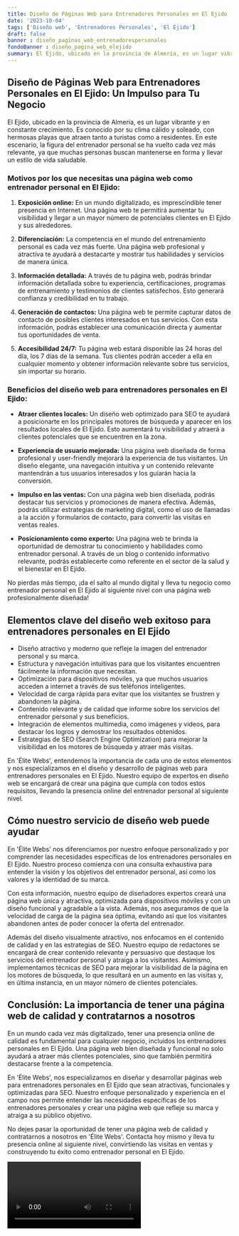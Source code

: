 ```yaml
---
title: Diseño de Páginas Web para Entrenadores Personales en El Ejido
date: '2023-10-04'
tags: ['Diseño web', 'Entrenadores Personales', 'El Ejido']
draft: false
banner : diseño_paginas_web_entrenadorespersonales
fondoBanner : diseño_pagina_web_elejido
summary: El Ejido, ubicado en la provincia de Almería, es un lugar vibrante y en constante crecimiento. Es conocido por su clima cálido y soleado, con hermosas playas que atraen tanto a turistas como a residentes. En este escenario, la figura del entrenador personal se ha vuelto cada vez más relevante, ya que muchas personas buscan mantenerse en forma y llevar un estilo de vida saludable.
---
```


## Diseño de Páginas Web para Entrenadores Personales en El Ejido: Un Impulso para Tu Negocio

El Ejido, ubicado en la provincia de Almería, es un lugar vibrante y en constante crecimiento. Es conocido por su clima cálido y soleado, con hermosas playas que atraen tanto a turistas como a residentes. En este escenario, la figura del entrenador personal se ha vuelto cada vez más relevante, ya que muchas personas buscan mantenerse en forma y llevar un estilo de vida saludable.

### Motivos por los que necesitas una página web como entrenador personal en El Ejido:

1. **Exposición online:** En un mundo digitalizado, es imprescindible tener presencia en Internet. Una página web te permitirá aumentar tu visibilidad y llegar a un mayor número de potenciales clientes en El Ejido y sus alrededores.

2. **Diferenciación:** La competencia en el mundo del entrenamiento personal es cada vez más fuerte. Una página web profesional y atractiva te ayudará a destacarte y mostrar tus habilidades y servicios de manera única.

3. **Información detallada:** A través de tu página web, podrás brindar información detallada sobre tu experiencia, certificaciones, programas de entrenamiento y testimonios de clientes satisfechos. Esto generará confianza y credibilidad en tu trabajo.

4. **Generación de contactos:** Una página web te permite capturar datos de contacto de posibles clientes interesados en tus servicios. Con esta información, podrás establecer una comunicación directa y aumentar tus oportunidades de venta.

5. **Accesibilidad 24/7:** Tu página web estará disponible las 24 horas del día, los 7 días de la semana. Tus clientes podrán acceder a ella en cualquier momento y obtener información relevante sobre tus servicios, sin importar su horario.

### Beneficios del diseño web para entrenadores personales en El Ejido:

- **Atraer clientes locales:** Un diseño web optimizado para SEO te ayudará a posicionarte en los principales motores de búsqueda y aparecer en los resultados locales de El Ejido. Esto aumentará tu visibilidad y atraerá a clientes potenciales que se encuentren en la zona.

- **Experiencia de usuario mejorada:** Una página web diseñada de forma profesional y user-friendly mejorará la experiencia de tus visitantes. Un diseño elegante, una navegación intuitiva y un contenido relevante mantendrán a tus usuarios interesados y los guiarán hacia la conversión.

- **Impulso en las ventas:** Con una página web bien diseñada, podrás destacar tus servicios y promociones de manera efectiva. Además, podrás utilizar estrategias de marketing digital, como el uso de llamadas a la acción y formularios de contacto, para convertir las visitas en ventas reales.

- **Posicionamiento como experto:** Una página web te brinda la oportunidad de demostrar tu conocimiento y habilidades como entrenador personal. A través de un blog o contenido informativo relevante, podrás establecerte como referente en el sector de la salud y el bienestar en El Ejido.

No pierdas más tiempo, ¡da el salto al mundo digital y lleva tu negocio como entrenador personal en El Ejido al siguiente nivel con una página web profesionalmente diseñada!

<GifSeo />

<Cta />

## Elementos clave del diseño web exitoso para entrenadores personales en El Ejido

- Diseño atractivo y moderno que refleje la imagen del entrenador personal y su marca.
- Estructura y navegación intuitivas para que los visitantes encuentren fácilmente la información que necesitan.
- Optimización para dispositivos móviles, ya que muchos usuarios acceden a internet a través de sus teléfonos inteligentes.
- Velocidad de carga rápida para evitar que los visitantes se frustren y abandonen la página.
- Contenido relevante y de calidad que informe sobre los servicios del entrenador personal y sus beneficios.
- Integración de elementos multimedia, como imágenes y videos, para destacar los logros y demostrar los resultados obtenidos.
- Estrategias de SEO (Search Engine Optimization) para mejorar la visibilidad en los motores de búsqueda y atraer más visitas.

En 'Élite Webs', entendemos la importancia de cada uno de estos elementos y nos especializamos en el diseño y desarrollo de páginas web para entrenadores personales en El Ejido. Nuestro equipo de expertos en diseño web se encargará de crear una página que cumpla con todos estos requisitos, llevando la presencia online del entrenador personal al siguiente nivel.

## Cómo nuestro servicio de diseño web puede ayudar

En 'Élite Webs' nos diferenciamos por nuestro enfoque personalizado y por comprender las necesidades específicas de los entrenadores personales en El Ejido. Nuestro proceso comienza con una consulta exhaustiva para entender la visión y los objetivos del entrenador personal, así como los valores y la identidad de su marca.

Con esta información, nuestro equipo de diseñadores expertos creará una página web única y atractiva, optimizada para dispositivos móviles y con un diseño funcional y agradable a la vista. Además, nos aseguramos de que la velocidad de carga de la página sea óptima, evitando así que los visitantes abandonen antes de poder conocer la oferta del entrenador.

Además del diseño visualmente atractivo, nos enfocamos en el contenido de calidad y en las estrategias de SEO. Nuestro equipo de redactores se encargará de crear contenido relevante y persuasivo que destaque los servicios del entrenador personal y atraiga a los visitantes. Asimismo, implementamos técnicas de SEO para mejorar la visibilidad de la página en los motores de búsqueda, lo que resultará en un aumento en las visitas y, en última instancia, en un mayor número de clientes potenciales.

## Conclusión: La importancia de tener una página web de calidad y contratarnos a nosotros

En un mundo cada vez más digitalizado, tener una presencia online de calidad es fundamental para cualquier negocio, incluidos los entrenadores personales en El Ejido. Una página web bien diseñada y funcional no solo ayudará a atraer más clientes potenciales, sino que también permitirá destacarse frente a la competencia.

En 'Élite Webs', nos especializamos en diseñar y desarrollar páginas web para entrenadores personales en El Ejido que sean atractivas, funcionales y optimizadas para SEO. Nuestro enfoque personalizado y experiencia en el campo nos permite entender las necesidades específicas de los entrenadores personales y crear una página web que refleje su marca y atraiga a su público objetivo.

No dejes pasar la oportunidad de tener una página web de calidad y contratarnos a nosotros en 'Élite Webs'. Contacta hoy mismo y lleva tu presencia online al siguiente nivel, convirtiendo las visitas en ventas y construyendo tu éxito como entrenador personal en El Ejido.

<Video />

<CtaBot job='Entrenadores Personales' city='El Ejido'/>

<Gmaps query='El Ejido+españa+maps' />